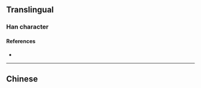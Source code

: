 {{also|瀋|沈}}
{{character info}}
==Translingual==

===Han character===
{{Han char|rn=85|rad=水|as=08|sn=11|four=|canj=EJLL|ids=⿰氵审}}

====References====
* {{Han ref|kx=0633.371|hdz=31661.021|uh=6E16|ud=28182}}

----

==Chinese==
{{zh-see|瀋|ns}}